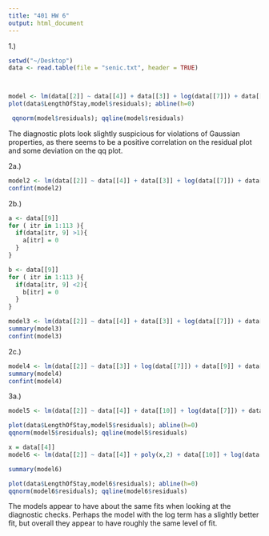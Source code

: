 ```yaml
---
title: "401 HW 6"
output: html_document
---
```

1.) 

```r
setwd("~/Desktop")
data <- read.table(file = "senic.txt", header = TRUE)



model <- lm(data[[2]] ~ data[[4]] + data[[3]] + log(data[[7]]) + data[[9]])
plot(data$LengthOfStay,model$residuals); abline(h=0)

 qqnorm(model$residuals); qqline(model$residuals)
```


The diagnostic plots look slightly suspicious for violations of Gaussian properties, as there seems to be a positive correlation on the residual plot and some deviation on the qq plot.


2a.)
``` r
model2 <- lm(data[[2]] ~ data[[4]] + data[[3]] + log(data[[7]]) + data[[9]])
confint(model2)


```

2b.)
``` r

a <- data[[9]]
for ( itr in 1:113 ){
  if(data[itr, 9] >1){
    a[itr] = 0
  }
}

b <- data[[9]]
for ( itr in 1:113 ){
  if(data[itr, 9] <2){
    b[itr] = 0
  }
}

model3 <- lm(data[[2]] ~ data[[4]] + data[[3]] + log(data[[7]]) + data[[8]] + a*b)
summary(model3)
confint(model3)

```

2c.)
``` r

model4 <- lm(data[[2]] ~ data[[3]] + log(data[[7]]) + data[[9]] + data[[4]]*data[[8]])
summary(model4)
confint(model4)
```



3a.)

``` r
model5 <- lm(data[[2]] ~ data[[4]] + data[[10]] + log(data[[7]]) + data[[9]])

plot(data$LengthOfStay,model5$residuals); abline(h=0)
qqnorm(model5$residuals); qqline(model5$residuals)

```


``` r
x = data[[4]]
model6 <- lm(data[[2]] ~ data[[4]] + poly(x,2) + data[[10]] + log(data[[7]]) + data[[9]])

summary(model6)

plot(data$LengthOfStay,model6$residuals); abline(h=0)
qqnorm(model6$residuals); qqline(model6$residuals)


```

The models appear to have about the same fits when looking at the diagnostic checks. Perhaps the model with the log term has a slightly better fit, but overall they appear to have roughly the same level of fit.

